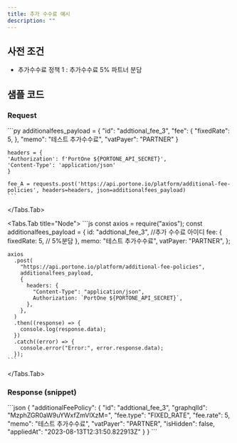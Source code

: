 ```yaml
---
title: 추가 수수료 예시
description: ""
---
```



## 사전 조건

- 추가수수료 정책 1 : 추가수수료 5% 파트너 분담

## 샘플 코드

### Request

<Tabs>
  <Tabs.Tab title="Python">
    ```py
    additionalfees_payload = {
      "id": "addtional_fee_3",
      "fee": {
        "fixedRate": 5,
      },
      "memo": "테스트 추가수수료",
      "vatPayer": "PARTNER"
    }

    headers = {
    'Authorization': f'PortOne ${PORTONE_API_SECRET}',
    'Content-Type': 'application/json'
    }

    fee_A = requests.post('https://api.portone.io/platform/additional-fee-policies', headers=headers, json=additionalfees_payload)
    ```
  </Tabs.Tab>

  <Tabs.Tab title="Node">
    ```js
    const axios = require("axios");
    const additionalfees_payload = {
      id: "addtional_fee_3", //추가 수수료 아이디
      fee: {
        fixedRate: 5, // 5%분담
      },
      memo: "테스트 추가수수료",
      vatPayer: "PARTNER",
    };

    axios
      .post(
        "https://api.portone.io/platform/additional-fee-policies",
        additionalfees_payload,
        {
          headers: {
            "Content-Type": "application/json",
            Authorization: `PortOne ${PORTONE_API_SECRET}`,
          },
        },
      )
      .then((response) => {
        console.log(response.data);
      })
      .catch((error) => {
        console.error("Error:", error.response.data);
      });
    ```
  </Tabs.Tab>
</Tabs>

### Response (snippet)

<Tabs>
  <Tabs.Tab title="snippet">
    ```json
    {
      "additionalFeePolicy": {
        "id": "addtional_fee_3",
        "graphqlId": "MzphZGR0aW9uYWxfZmVlXzM=",
        "fee.type": "FIXED_RATE",
        "fee.rate": 5,
        "memo": "테스트 추가수수료",
        "vatPayer": "PARTNER",
        "isHidden": false,
        "appliedAt": "2023-08-13T12:31:50.822913Z"
      }
    }
    ```
  </Tabs.Tab>
</Tabs>
